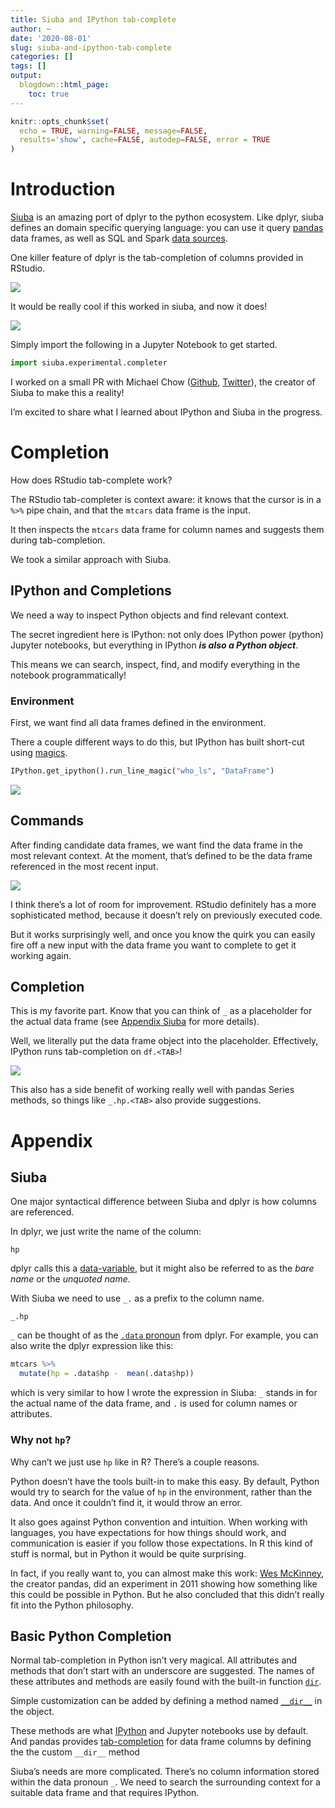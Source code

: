 ```yaml
---
title: Siuba and IPython tab-complete
author: ~
date: '2020-08-01'
slug: siuba-and-ipython-tab-complete
categories: []
tags: []
output:
  blogdown::html_page:
    toc: true
---
```


```r
knitr::opts_chunk$set(
  echo = TRUE, warning=FALSE, message=FALSE,
  results='show', cache=FALSE, autodep=FALSE, error = TRUE
)
```

# Introduction

[Siuba](https://github.com/machow/siuba)
is an amazing port of dplyr to the python ecosystem. 
Like dplyr, siuba defines an domain specific querying language: 
you can use it query [pandas](https://pandas.pydata.org/pandas-docs/stable/index.html)
data frames, as well as SQL and Spark 
[data sources](https://github.com/machow/siuba#using-with-a-sql-database).

One killer feature of dplyr is the tab-completion of columns provided in RStudio.

![](rstudio-mtcars.gif)

It would be really cool if this worked in siuba, and now it does!

![](ipython-mtcars.gif)

Simply import the following in a Jupyter Notebook to get started.

```python
import siuba.experimental.completer
```


I worked on a small PR with Michael Chow 
([Github](https://github.com/machow), [Twitter](https://twitter.com/chowthedog)),
the creator of Siuba to make this a reality!

I'm excited to share what I learned about IPython and Siuba in the progress.

# Completion

How does RStudio tab-complete work?

The RStudio tab-completer is context aware: 
it knows that the cursor is in a `%>%` pipe chain, and that the `mtcars`
data frame is the input. 

It then inspects the `mtcars` data frame for column names
and suggests them during tab-completion.

We took a similar approach with Siuba.

## IPython and Completions

We need a way to inspect Python objects and find relevant context.

The secret ingredient here is IPython: 
not only does IPython power (python) Jupyter notebooks,
but everything in IPython _**is also a Python object**_.

This means we can search, inspect, find, and modify everything in the
notebook programmatically!


### Environment

First, we want find all data frames defined in the environment.

There a couple different ways to do this, but IPython has built
short-cut using 
[magics](https://ipython.readthedocs.io/en/stable/interactive/magics.html#magic-who_ls).

```python
IPython.get_ipython().run_line_magic("who_ls", "DataFrame")
```

![](carbon-env.svg)

## Commands

After finding candidate data frames, we want find the data frame
in the most relevant context. 
At the moment, that's defined to be the data frame
referenced in the most recent input.

![](carbon-code.svg)

I think there's a lot of room for improvement. RStudio definitely
has a more sophisticated method, because it doesn't rely on previously 
executed code. 

But it works surprisingly well,
and once you know the quirk you can easily fire off a new input with the
data frame you want to complete to get it working again.


## Completion

This is my favorite part. Know that you can think of `_` as a placeholder
for the actual data frame (see [Appendix Siuba](#siuba) for more details).

Well, we literally put the data frame object into the placeholder. 
Effectively, IPython runs tab-completion on `df.<TAB>`!

![](df-placeholder.svg)

This also has a side benefit of working really well with pandas Series methods,
so things like `_.hp.<TAB>` also provide suggestions.

# Appendix

## Siuba

One major syntactical difference between Siuba and dplyr is how
columns are referenced.

In dplyr, we just write the name of the column:
```
hp
```
dplyr calls this a [data-variable](https://dplyr.tidyverse.org/articles/programming.html#data--and-env-variables),
but it might also be referred to as
the _bare name_ or the _unquoted name_.

With Siuba we need to use `_.` as a prefix to the column name.
```
_.hp
```

`_` can be thought of as the [`.data` pronoun](https://dplyr.tidyverse.org/articles/programming.html#indirection)
from dplyr. For example, you can also write the dplyr expression like this:

```r
mtcars %>%
  mutate(hp = .data$hp -  mean(.data$hp))
```

which is very similar to how I wrote the expression in Siuba: 
`_` stands in for the actual name of the data frame, 
and `.` is used for column names or attributes.

### Why not `hp`?

Why can't we just use `hp` like in R? There's a couple reasons.

Python doesn't have the tools built-in to make this easy. 
By default, Python would try to search for the value of `hp` in the environment,
rather than the data. And once it couldn't find it, it would throw an
error.

It also goes against Python convention and intuition. 
When working with languages, you have expectations for how things should work,
and communication is easier if you follow those expectations.
In R this kind of stuff is normal, but in Python it would be quite surprising. 

In fact, if you really want to, you can almost make this work: 
[Wes McKinney](https://wesmckinney.com/blog/python-r-and-the-allure-of-magic/), 
the creator pandas, did an experiment in 2011 showing how something like this 
could be possible in Python. But he also concluded that this didn't really
fit into the Python philosophy.



## Basic Python Completion

Normal tab-completion in Python isn't very magical. 
All attributes and methods that don't start with an underscore are
suggested. The names of these attributes and methods are easily found
with the built-in function [`dir`](https://docs.python.org/3/library/functions.html#dir).

Simple customization can be added by defining a method named
[`__dir__`](https://docs.python.org/3/reference/datamodel.html#object.__dir__)
in the object. 

These methods are what [IPython](https://ipython.readthedocs.io/en/stable/config/integrating.html)
and Jupyter notebooks use by default. 
And pandas provides [tab-completion](https://github.com/pandas-dev/pandas/pull/5050/files#diff-9c718a39eb63c1bfac4fbeacf2906ffdR56-R60)
for data frame columns by defining the the custom `__dir__` method

Siuba's needs are more complicated. There's no column information stored
within the data pronoun `_`. We need to search the surrounding context
for a suitable data frame and that requires IPython.



